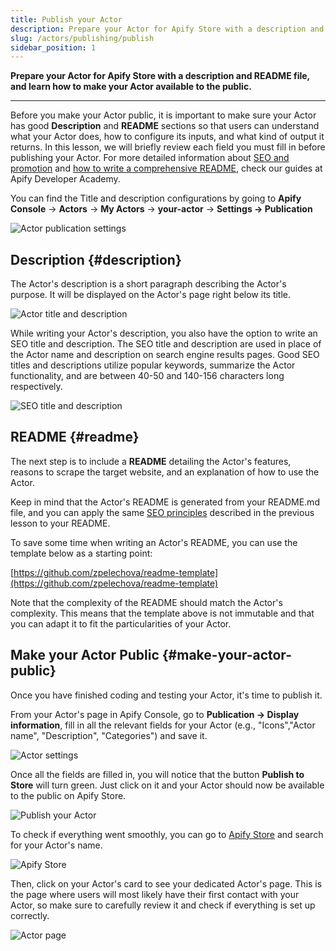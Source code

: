 ```yaml
---
title: Publish your Actor
description: Prepare your Actor for Apify Store with a description and README file, and learn how to make your Actor available to the public.
slug: /actors/publishing/publish
sidebar_position: 1
---
```


**Prepare your Actor for Apify Store with a description and README file, and learn how to make your Actor available to the public.**

---

Before you make your Actor public, it is important to make sure your Actor has good **Description** and **README** sections so that users can understand what your Actor does, how to configure its inputs, and what kind of output it returns. In this lesson, we will briefly review each field you must fill in before publishing your Actor. For more detailed information about [SEO and promotion](/academy/get-most-of-actors/seo-and-promotion) and [how to write a comprehensive README](/academy/get-most-of-actors/actor-readme), check our guides at Apify Developer Academy.

You can find the Title and description configurations by going to **Apify Console** → **Actors** → **My Actors** → **your-actor** → **Settings → Publication**

![Actor publication settings](./images/actor-publication-settings.webp)

## Description {#description}

The Actor's description is a short paragraph describing the Actor's purpose. It will be displayed on the Actor's page right below its title.

![Actor title and description](./images/actor-title-description.webp)

While writing your Actor's description, you also have the option to write an SEO title and description. The SEO title and description are used in place of the Actor name and description on search engine results pages. Good SEO titles and descriptions utilize popular keywords, summarize the Actor functionality, and are between 40-50 and 140-156 characters long respectively.

![SEO title and description](./images/actor-SEO.webp)

## README {#readme}

The next step is to include a **README** detailing the Actor's features, reasons to scrape the target website, and an explanation of how to use the Actor.

Keep in mind that the Actor's README is generated from your README.md file, and you can apply the same [SEO principles](/academy/get-most-of-actors/seo-and-promotion) described in the previous lesson to your README.

To save some time when writing an Actor's README, you can use the template below as a starting point:

[https://github.com/zpelechova/readme-template](https://github.com/zpelechova/readme-template)

Note that the complexity of the README should match the Actor's complexity. This means that the template above is not immutable and that you can adapt it to fit the particularities of your Actor.

## Make your Actor Public {#make-your-actor-public}

Once you have finished coding and testing your Actor, it's time to publish it.

From your Actor's page in Apify Console, go to **Publication → Display information**, fill in all the relevant fields for your Actor (e.g., "Icons","Actor name", "Description", "Categories") and save it.

![Actor settings](./images/actor-display-information.webp)

Once all the fields are filled in, you will notice that the button **Publish to Store** will turn green. Just click on it and your Actor should now be available to the public on Apify Store.

![Publish your Actor](./images/publish-actor-to-store.webp)

To check if everything went smoothly, you can go to [Apify Store](https://apify.com/store) and search for your Actor's name.

![Apify Store](./images/Apify-Store.webp)

Then, click on your Actor's card to see your dedicated Actor's page. This is the page where users will most likely have their first contact with your Actor, so make sure to carefully review it and check if everything is set up correctly.

![Actor page](./images/actor-page.webp)
